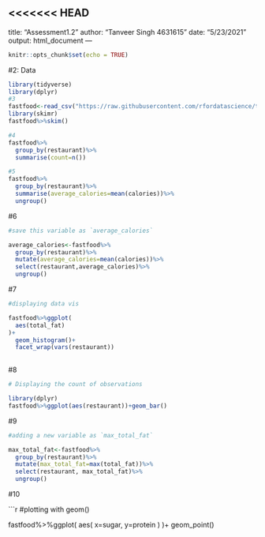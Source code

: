 <<<<<<< HEAD
---
title: "Assessment1.2"
author: "Tanveer Singh 4631615"
date: "5/23/2021"
output: html_document
---

```r
knitr::opts_chunk$set(echo = TRUE)
```

#2: Data

```r
library(tidyverse)
library(dplyr)
#3
fastfood<-read_csv("https://raw.githubusercontent.com/rfordatascience/tidytuesday/master/data/2018/2018-09-04/fastfood_calories.csv")
library(skimr)
fastfood%>%skim()

```



```r

#4
fastfood%>%
  group_by(restaurant)%>%
  summarise(count=n())

```

```r
#5
fastfood%>%
  group_by(restaurant)%>%
  summarise(average_calories=mean(calories))%>%
  ungroup()
```

#6

```r

#save this variable as `average_calories`

average_calories<-fastfood%>%
  group_by(restaurant)%>%
  mutate(average_calories=mean(calories))%>%
  select(restaurant,average_calories)%>%
  ungroup()
```
  
#7

```r

#displaying data vis

fastfood%>%ggplot(
  aes(total_fat)
)+
  geom_histogram()+
  facet_wrap(vars(restaurant))
  
```





#8
```r

# Displaying the count of observations

library(dplyr)
fastfood%>%ggplot(aes(restaurant))+geom_bar()
```


#9
```r

#adding a new variable as `max_total_fat`

max_total_fat<-fastfood%>%
  group_by(restaurant)%>%
  mutate(max_total_fat=max(total_fat))%>%
  select(restaurant, max_total_fat)%>%
  ungroup()
```
  
#10

```r

#plotting with geom()

fastfood%>%ggplot(
  aes(
    x=sugar,
    y=protein
  )
)+
  geom_point()
